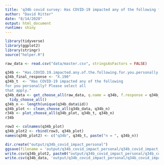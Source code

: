 ```yaml
---
title: 'q34b covid survey: Has COVID-19 impacted any of the following for you personally? Please select all that apply.'
author: "David Ritter"
date: "8/14/2020"
output: html_document
runtime: shiny
---
```


```r
library(tidyverse)
library(ggplot2)
library(stringr)
source("helper.R")
```

```r
raw_data <- read.csv("data/master.csv", stringsAsFactors = FALSE)
```

```r
q34b <- "Has.COVID.19.impacted.any.of.the.following.for.you.personally...please.select.all.that.apply."
q34b_final_response <- "X.190"
q34b_t  <- "Has COVID-19 impacted any of the following 
for you personally? Please select all 
that apply."
q34b_data <- get_choose_all(raw_data, q.name = q34b, f.response = q34b_final_response) %>%
  tidy_choose_all()
q34b_n <- length(unique(q34b_data$id))
q34b_plot <- clean_choose_all(q34b_data, q34b_n)
r34b <- plot_choose_all(q34b_plot, q34b_t, q34b_n)
r34b
```

```r
row3 <- colnames(q34b_plot)
q34b_plot2 <- rbind(row3, q34b_plot)
names(q34b_plot2) <- c("q34b", q34b_t, paste("n = ", q34b_n))
```

```r
dir.create("output/q34b_covid_impact_personal")
ggsave(filename = 'output/q34b_covid_impact_personal/q34b_covid_impact_personal.png', plot = r34b, device = 'png')
write.csv(q34b_plot2, paste0("output/q34b_covid_impact_personal/q34b_covid_impact_personal_", q34b_n,".csv"), row.names=F)
write.csv(q34b_data, 'output/q34b_covid_impact_personal/q34b_covid_impact_personal_ids.csv', row.names = FALSE)
```
